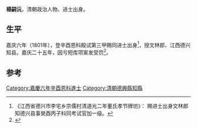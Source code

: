 '''楊嗣沅'''，清朝政治人物、进士出身。

== 生平 ==
嘉庆六年（1801年），登辛酉恩科殿试第三甲赐同进士出身<ref>《江西省德兴市李宅乡宗儒村清道光二年董氏孝节牌坊》： 赐进士出身文林郎知德兴县事癸酉丙子科同考试官加一级。</ref>，授文林郎、江西德兴知县。嘉庆二十五年，因亏短库项案发受罚<ref name="秦國經唐益年1997">{{cite book|author1=秦國經|author2=唐益年|author3=葉秀雲|coauthors=中國第一歷史檔案館|title=中國第一歷史檔案館藏清代官員履歷檔案全編, Volume 24|url=http://books.google.com/books?id=3NgoAQAAIAAJ|year=1997|publisher=華東師范大學出版社|page=436}}</ref>。

==参考==
{{reflist}}

{{嘉慶六年辛酉恩科殿試金榜}}

{{Authority control}}

{{DEFAULTSORT:}}
[[Category:嘉慶六年辛酉恩科進士|Category:嘉慶六年辛酉恩科進士]]
[[Category:清朝德興縣知縣|Category:清朝德興縣知縣]]


{{清朝人物小作品}}